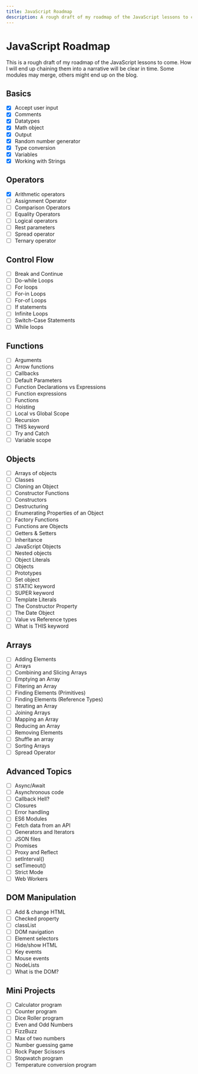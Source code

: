 ```yaml
---
title: JavaScript Roadmap
description: A rough draft of my roadmap of the JavaScript lessons to come.
---
```


# JavaScript Roadmap

This is a rough draft of my roadmap of the JavaScript lessons to come.
How I will end up chaining them into a narrative will be clear in time.
Some modules may merge, others might end up on the blog.

## Basics

-   [x] Accept user input
-   [x] Comments
-   [x] Datatypes
-   [x] Math object
-   [x] Output
-   [x] Random number generator
-   [x] Type conversion
-   [x] Variables
-   [x] Working with Strings

## Operators

- [x] Arithmetic operators
- [ ] Assignment Operator
- [ ] Comparison Operators
- [ ] Equality Operators
- [ ] Logical operators
- [ ] Rest parameters
- [ ] Spread operator
- [ ] Ternary operator

## Control Flow

- [ ] Break and Continue
- [ ] Do-while Loops
- [ ] For loops
- [ ] For-in Loops
- [ ] For-of Loops
- [ ] If statements
- [ ] Infinite Loops
- [ ] Switch-Case Statements
- [ ] While loops

## Functions

- [ ] Arguments
- [ ] Arrow functions
- [ ] Callbacks
- [ ] Default Parameters
- [ ] Function Declarations vs Expressions
- [ ] Function expressions
- [ ] Functions
- [ ] Hoisting
- [ ] Local vs Global Scope
- [ ] Recursion
- [ ] THIS keyword
- [ ] Try and Catch
- [ ] Variable scope

## Objects

- [ ] Arrays of objects
- [ ] Classes
- [ ] Cloning an Object
- [ ] Constructor Functions
- [ ] Constructors
- [ ] Destructuring
- [ ] Enumerating Properties of an Object
- [ ] Factory Functions
- [ ] Functions are Objects
- [ ] Getters & Setters
- [ ] Inheritance
- [ ] JavaScript Objects
- [ ] Nested objects
- [ ] Object Literals
- [ ] Objects
- [ ] Prototypes
- [ ] Set object
- [ ] STATIC keyword
- [ ] SUPER keyword
- [ ] Template Literals
- [ ] The Constructor Property
- [ ] The Date Object
- [ ] Value vs Reference types
- [ ] What is THIS keyword

## Arrays

- [ ] Adding Elements
- [ ] Arrays
- [ ] Combining and Slicing Arrays
- [ ] Emptying an Array
- [ ] Filtering an Array
- [ ] Finding Elements (Primitives)
- [ ] Finding Elements (Reference Types)
- [ ] Iterating an Array
- [ ] Joining Arrays
- [ ] Mapping an Array
- [ ] Reducing an Array
- [ ] Removing Elements
- [ ] Shuffle an array
- [ ] Sorting Arrays
- [ ] Spread Operator

## Advanced Topics

- [ ] Async/Await
- [ ] Asynchronous code
- [ ] Callback Hell?
- [ ] Closures
- [ ] Error handling
- [ ] ES6 Modules
- [ ] Fetch data from an API
- [ ] Generators and Iterators
- [ ] JSON files
- [ ] Promises
- [ ] Proxy and Reflect
- [ ] setInterval()
- [ ] setTimeout()
- [ ] Strict Mode
- [ ] Web Workers

## DOM Manipulation

- [ ] Add & change HTML
- [ ] Checked property
- [ ] classList
- [ ] DOM navigation
- [ ] Element selectors
- [ ] Hide/show HTML
- [ ] Key events
- [ ] Mouse events
- [ ] NodeLists
- [ ] What is the DOM?

## Mini Projects

- [ ] Calculator program
- [ ] Counter program
- [ ] Dice Roller program
- [ ] Even and Odd Numbers
- [ ] FizzBuzz
- [ ] Max of two numbers
- [ ] Number guessing game
- [ ] Rock Paper Scissors
- [ ] Stopwatch program
- [ ] Temperature conversion program
